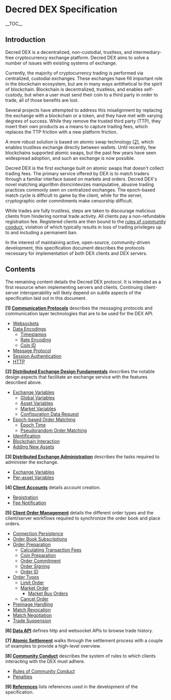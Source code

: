 =Decred DEX Specification=

__TOC__

==Introduction==

Decred DEX is a decentralized, non-custodial, trustless, and intermediary-free
cryptocurrency exchange platform. Decred DEX aims to solve a number of issues
with existing systems of exchange.

Currently, the majority of cryptocurrency trading is performed via centralized,
custodial exchanges.
These exchanges have fill important role in the blockchain ecosystem, but are in
many ways antithetical to the spirit of blockchain.
Blockchain is decentralized, trustless, and enables self-custody, but when a
user must send their coin to a third party in order to trade, all of those
benefits are lost.

Several projects have attempted to address this misalignment by
replacing the exchange with a blockchain or a token, and they have met with
varying degrees of success.
While they remove the trusted third party (TTP), they insert their own products
as a means to capture trading fees, which replaces the TTP friction with a
new platform friction.

A more robust solution is based on atomic swap technology [https://github.com/decred/atomicswap &#91;2&#93;], 
which enables trustless exchange directly between wallets. 
Until recently, few blockchains supported atomic swaps, but the past few years
have seen widespread adoption, and such an exchange is now possible.

Decred DEX is the first exchange built on atomic swaps that doesn't collect
trading fees. The primary service offered by DEX is to match traders through a
familiar interface based on markets and orders. Decred DEX's novel matching
algorithm disincintevizes manipulative, abusive trading practices commonly seen
on centralized exchanges. The epoch-based match cycle is difficult to game by
the client, while for the server, cryptographic order commitments make
censorship difficult.

While trades are fully trustless, steps are taken to discourage malicious
clients from hindering normal trade activity.
All clients pay a non-refundable registration fee.
Registered clients are then bound to the
[[community.mediawiki|rules of community conduct]], violation of which typically
results in loss of trading privileges up to and including a permanent ban.

In the interest of maintaining active, open-source, community-driven
development, this specification document describes the protocols necessary for
implementation of both DEX clients and DEX servers.

==Contents==

The remaining content details the Decred DEX protocol.
It is intended as a first resource when implementing servers and clients.
Continuing client-server interoperability will likely depend on subtle aspects
of the specification laid out in this document.

'''&#91;1&#93; [[comm.mediawiki|Communication Protocols]]''' describes the
messaging protocols and communication layer technologies that are to be used
for the DEX API.

* [[comm.mediawiki#WebSockets|Websockets]]
* [[comm.mediawiki/#Encoding|Data Encodings]]
** [[comm.mediawiki/#Timestamps|Timestamps]]
** [[comm.mediawiki/#Rate_Encoding|Rate Encoding]]
** [[comm.mediawiki/#Coin_ID|Coin ID]]
* [[comm.mediawiki/#Message_Protocol|Message Protocol]]
* [[comm.mediawiki/#Session_Authentication|Session Authentication]]
* [[comm.mediawiki/#HTTP|HTTP]]

'''&#91;2&#93; [[fundamentals.mediawiki|Distributed Exchange Design Fundamentals]]'''
describes the notable design aspects that facilitate an exchange service with
the features described above.

* [[fundamentals.mediawiki/#Exchange_Variables|Exchange Variables]]
** [[fundamentals.mediawiki/#Global_Variables|Global Variables]]
** [[fundamentals.mediawiki/#Asset_Variables|Asset Variables]]
** [[fundamentals.mediawiki/#Market_Variables|Market Variables]]
** [[fundamentals.mediawiki/#Configuration_Data_Request|Configuration Data Request]]
* [[fundamentals.mediawiki/#Epochbased_Order_Matching|Epoch-based Order Matching]]
** [[fundamentals.mediawiki/#Epoch_Time|Epoch Time]]
** [[fundamentals.mediawiki/#Pseudorandom_Order_Matching|Pseudorandom Order Matching]]
* [[fundamentals.mediawiki/#Identities_based_on_Public_Key_Infrastructure_PKI_Key_Pairs|Identification]]
* [[fundamentals.mediawiki/#Blockchain_Interaction|Blockchain Interaction]]
* [[fundamentals.mediawiki/#Adding_New_Assets|Adding New Assets]]

'''&#91;3&#93; [[admin.mediawiki|Distributed Exchange Administration]]''' describes
the tasks required to administer the exchange.

* [[admin.mediawiki/#Exchange_Variables|Exchange Variables]]
* [[admin.mediawiki/#Per_Asset_Variables|Per-asset Variables]]

'''&#91;4&#93; [[accounts.mediawiki|Client Accounts]]''' details account creation.

* [[accounts.mediawiki/#Step_1_Registration|Registration]]
* [[accounts.mediawiki/#Step_2_Fee_Notification|Fee Notification]]

'''&#91;5&#93; [[orders.mediawiki|Client Order Management]]''' details the different
order types and the client/server workflows required to synchronize the order
book and place orders.

* [[orders.mediawiki/#Connection_Persistence|Connection Persistence]]
* [[orders.mediawiki/#Order_Book_Subscriptions|Order Book Subscriptions]]
* [[orders.mediawiki/#Order_Preparation|Order Preparation]]
** [[orders.mediawiki/#Calculating_Transaction_Fees|Calculating Transaction Fees]]
** [[orders.mediawiki/#Coin_Preparation|Coin Preparation]]
** [[orders.mediawiki/#Order_Commitment|Order Commitment]]
** [[orders.mediawiki/#Order_Signing|Order Signing]]
** [[orders.mediawiki/#Order_ID|Order ID]]
* [[orders.mediawiki/#Order_Types|Order Types]]
** [[orders.mediawiki/#Limit_Order|Limit Order]]
** [[orders.mediawiki/#Market_Order|Market Order]]
*** [[orders.mediawiki/#Market_Buy_Orders|Market Buy Orders]]
** [[orders.mediawiki/#Cancel_Order|Cancel Order]]
* [[orders.mediawiki/#Preimage_Reveal|Preimage Handling]]
* [[orders.mediawiki/#Match_Revocation|Match Revocation]]
* [[orders.mediawiki/#Match_negotiation|Match Negotiation]]
* [[orders.mediawiki/#Trade_Suspension|Trade Suspension]]

'''&#91;6&#93; [[api.mediawiki| Data API]]''' defines http and websocket APIs to browse
trade history.

'''&#91;7&#93; [[atomic.mediawiki|Atomic Settlement]]''' walks through the settlement
process with a couple of examples to provide a high-level overview.

'''&#91;8&#93; [[community.mediawiki|Community Conduct]]''' describes the system of rules
to which clients interacting with the DEX must adhere.

* [[community.mediawiki/#Rules_of_Community_Conduct|Rules of Community Conduct]]
* [[community.mediawiki/#Penalties|Penalties]]

'''&#91;9&#93; [[references.mediawiki|References]]''' lists references used in the development
of the specification.
